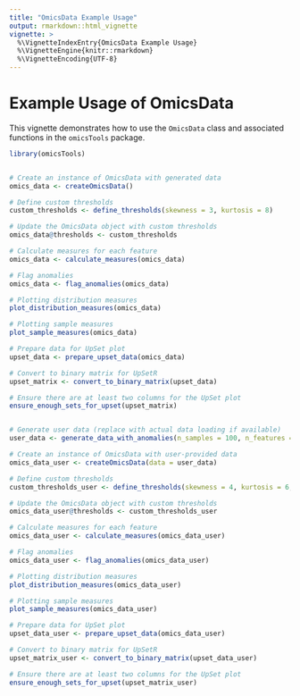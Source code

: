 ```yaml
---
title: "OmicsData Example Usage"
output: rmarkdown::html_vignette
vignette: >
  %\VignetteIndexEntry{OmicsData Example Usage}
  %\VignetteEngine{knitr::rmarkdown}
  %\VignetteEncoding{UTF-8}
---
```


# Example Usage of OmicsData

This vignette demonstrates how to use the `OmicsData` class and associated functions in the `omicsTools` package.

```r
library(omicsTools)


# Create an instance of OmicsData with generated data
omics_data <- createOmicsData()

# Define custom thresholds
custom_thresholds <- define_thresholds(skewness = 3, kurtosis = 8)

# Update the OmicsData object with custom thresholds
omics_data@thresholds <- custom_thresholds

# Calculate measures for each feature
omics_data <- calculate_measures(omics_data)

# Flag anomalies
omics_data <- flag_anomalies(omics_data)

# Plotting distribution measures
plot_distribution_measures(omics_data)

# Plotting sample measures
plot_sample_measures(omics_data)

# Prepare data for UpSet plot
upset_data <- prepare_upset_data(omics_data)

# Convert to binary matrix for UpSetR
upset_matrix <- convert_to_binary_matrix(upset_data)

# Ensure there are at least two columns for the UpSet plot
ensure_enough_sets_for_upset(upset_matrix)


# Generate user data (replace with actual data loading if available)
user_data <- generate_data_with_anomalies(n_samples = 100, n_features = 200)

# Create an instance of OmicsData with user-provided data
omics_data_user <- createOmicsData(data = user_data)

# Define custom thresholds
custom_thresholds_user <- define_thresholds(skewness = 4, kurtosis = 6, shapiro_p = 1e-5, cooks_distance = 0.5, lof = 10)

# Update the OmicsData object with custom thresholds
omics_data_user@thresholds <- custom_thresholds_user

# Calculate measures for each feature
omics_data_user <- calculate_measures(omics_data_user)

# Flag anomalies
omics_data_user <- flag_anomalies(omics_data_user)

# Plotting distribution measures
plot_distribution_measures(omics_data_user)

# Plotting sample measures
plot_sample_measures(omics_data_user)

# Prepare data for UpSet plot
upset_data_user <- prepare_upset_data(omics_data_user)

# Convert to binary matrix for UpSetR
upset_matrix_user <- convert_to_binary_matrix(upset_data_user)

# Ensure there are at least two columns for the UpSet plot
ensure_enough_sets_for_upset(upset_matrix_user)
```
